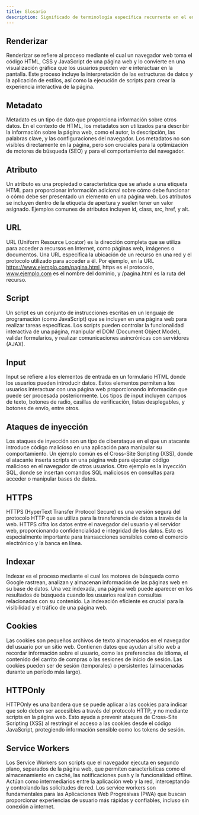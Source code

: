 ```yaml
---
title: Glosario
description: Significado de terminología específica recurrente en el entorno del desarrollo web
---
```


## Renderizar 

Renderizar se refiere al proceso mediante el cual un navegador web toma el código HTML, CSS y JavaScript de una página web y lo convierte en una visualización gráfica que los usuarios pueden ver e interactuar en la pantalla. Este proceso incluye la interpretación de las estructuras de datos y la aplicación de estilos, así como la ejecución de scripts para crear la experiencia interactiva de la página. 

## Metadato 

Metadato es un tipo de dato que proporciona información sobre otros datos. En el contexto de HTML, los metadatos son utilizados para describir la información sobre la página web, como el autor, la descripción, las palabras clave, y las configuraciones del navegador. Los metadatos no son visibles directamente en la página, pero son cruciales para la optimización de motores de búsqueda (SEO) y para el comportamiento del navegador. 

## Atributo 

Un atributo es una propiedad o característica que se añade a una etiqueta HTML para proporcionar información adicional sobre cómo debe funcionar o cómo debe ser presentado un elemento en una página web. Los atributos se incluyen dentro de la etiqueta de apertura y suelen tener un valor asignado. Ejemplos comunes de atributos incluyen id, class, src, href, y alt. 

## URL 

URL (Uniform Resource Locator) es la dirección completa que se utiliza para acceder a recursos en Internet, como páginas web, imágenes o documentos. Una URL especifica la ubicación de un recurso en una red y el protocolo utilizado para acceder a él. Por ejemplo, en la URL 
https://www.ejemplo.com/pagina.html, https es el protocolo, www.ejemplo.com es el nombre del dominio, y /pagina.html es la ruta del recurso. 

## Script 

Un script es un conjunto de instrucciones escritas en un lenguaje de programación (como JavaScript) que se incluyen en una página web para realizar tareas específicas. Los scripts pueden controlar la funcionalidad interactiva de una página, manipular el DOM (Document Object Model), validar formularios, y realizar comunicaciones asincrónicas con servidores (AJAX). 

## Input 

Input se refiere a los elementos de entrada en un formulario HTML donde los usuarios pueden introducir datos. Estos elementos permiten a los usuarios interactuar con una página web proporcionando información que puede ser procesada posteriormente. Los tipos de input incluyen campos de texto, botones de radio, casillas de verificación, listas desplegables, y botones de envío, entre otros. 

## Ataques de inyección 

Los ataques de inyección son un tipo de ciberataque en el que un atacante introduce código malicioso en una aplicación para manipular su comportamiento. Un ejemplo común es el Cross-Site Scripting (XSS), donde el atacante inserta scripts en una página web para ejecutar código malicioso en el navegador de otros usuarios. Otro ejemplo es la inyección SQL, donde se insertan comandos SQL maliciosos en consultas para acceder o manipular bases de datos. 

## HTTPS 

HTTPS (HyperText Transfer Protocol Secure) es una versión segura del protocolo HTTP que se utiliza para la transferencia de datos a través de la web. HTTPS cifra los datos entre el navegador del usuario y el servidor web, proporcionando confidencialidad e integridad de los datos. Esto es especialmente importante para transacciones sensibles como el comercio electrónico y la banca en línea. 

## Indexar 

Indexar es el proceso mediante el cual los motores de búsqueda como Google rastrean, analizan y almacenan información de las páginas web en su base de datos. Una vez indexada, una página web puede aparecer en los resultados de búsqueda cuando los usuarios realizan consultas relacionadas con su contenido. La indexación eficiente es crucial para la visibilidad y el tráfico de una página web. 

## Cookies 

Las cookies son pequeños archivos de texto almacenados en el navegador del usuario por un sitio web. Contienen datos que ayudan al sitio web a recordar información sobre el usuario, como las preferencias de idioma, el contenido del carrito de compras o las sesiones de inicio de sesión. Las cookies pueden ser de sesión (temporales) o persistentes (almacenadas durante un período más largo). 

## HTTPOnly 

HTTPOnly es una bandera que se puede aplicar a las cookies para indicar que solo deben ser accesibles a través del protocolo HTTP, y no mediante scripts en la página web. Esto ayuda a prevenir ataques de Cross-Site Scripting (XSS) al restringir el acceso a las cookies desde el código JavaScript, protegiendo información sensible como los tokens de sesión. 

## Service Workers 
Los Service Workers son scripts que el navegador ejecuta en segundo plano, separados de la página web, que permiten características como el almacenamiento en caché, las notificaciones push y la funcionalidad offline. Actúan como intermediarios entre la aplicación web y la red, interceptando y controlando las solicitudes de red. Los service workers son fundamentales para las Aplicaciones Web Progresivas (PWA) que buscan proporcionar experiencias de usuario más rápidas y confiables, incluso sin conexión a internet.